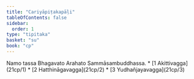```yaml
---
title: "Cariyāpiṭakapāḷi"
tableOfContents: false
sidebar:
  order: 1
type: "tipitaka"
basket: "su"
book: "cp"
---
```


<Paragraph number="1" type="center" book="cp">
Namo tassa Bhagavato Arahato Sammāsambuddhassa.

</Paragraph>

<TableOfContents book="cp">
* [1 Akittivagga](21cp/1)
* [2 Hatthināgavagga](21cp/2)
* [3 Yudhañjayavagga](21cp/3)
</TableOfContents>
